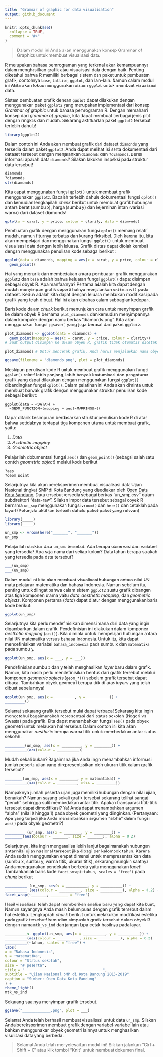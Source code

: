 ```yaml
---
title: "Grammar of graphic for data visualisation"
output: github_document
---
```


```r
knitr::opts_chunk$set(
  collapse = TRUE,
  comment = "#>"
)
```
<!-- Baris kode di atas merupakan pengaturan untuk dokumen R Markdown dan tidak akan tercetak pada berkas dokumen akhir -->

> Dalam modul ini Anda akan menggunakan konsep Grammar of Graphics untuk membuat visualisasi data.

R merupakan bahasa pemrograman yang terkenal akan kemampuannya dalam menghasilkan grafik atau visualisasi data dengan baik. Penting diketahui bahwa R memiliki berbagai sistem dan paket untuk pembuatan grafik, contohnya `base`, `lattice`, `ggplot`, dan lain-lain. Namun dalam modul ini Akita akan fokus menggunakan sistem `ggplot` untuk membuat visualisasi data.

Sistem pembuatan grafik dengan `ggplot` dapat dilakukan dengan menggunakan paket `ggplot2` yang merupakan implementasi dari konsep *Grammar of graphic* untuk bahasa pemrograman R. Dengan memahami konsep dari *grammar of graphic*, kita dapat membuat berbagai jenis plot dengan ringkas dan mudah. Sekarang aktifkanlah paket `ggplot2` tersebut terlebih dahulu!

```r
library(ggplot2)
```

Dalam contoh ini Anda akan membuat grafik dari dataset `diamonds` yang tersedia dalam paket `ggplot2`. Anda dapat melihat isi serta dokumentasi dari dataset tersebut dengan menjalankan `diamonds` dan `?diamonds`. Berisi informasi apakah data `diamonds`? Silakan lakukan inspeksi pada struktur data tersebut!

```r
diamonds
?diamonds
str(diamonds)
```

Kita dapat menggunakan fungsi `qplot()` untuk membuat grafik menggunakan `ggplot2`. Bacalah terlebih dahulu dokumentasi fungsi `qplot()` dan kemudian lengkapilah *chunk* berikut untuk membuat grafik hubungan antara berat (sumbu x), harga (sumbu y) dan kejernihan intan (variasi warna) dari dataset diamonds!

```r
qplot(x = carat, y = price, colour = clarity, data = diamonds)
```

Pembuatan grafik dengan menggunakan fungsi `qplot()` memang relatif mudah, namun fiturnya terbatas dan kurang fleksibel. Oleh karena itu, kita akan mempelajari dan menggunakan fungsi `ggplot()` untuk membuat visualisasi data dengan lebih leluasa. Grafik diatas dapat diolah kembali dengan menggunakan penulisan kode sebagai berikut::

```r
ggplot(data = diamonds, mapping = aes(x = carat, y = price, colour = clarity)) +
  geom_point()
```

Hal yang menarik dan membedakan antara pembuatan grafik menggunakan `ggplot2` dan `base` adalah bahwa keluaran fungsi `ggplot()` dapat disimpan sebagai obyek R. Apa manfaatnya? Pertama adalah kita dapat dengan mudah menyimpan grafik seperti halnya menjalankan `write.csv()` pada dataset. Kedua adalah kita dapat dengan leluasa melakukan modifikasi pada grafik yang telah dibuat. Hal ini akan dibahas dalam subbagian kedepan.

Baris kode dalam *chunk* berikut menunjukan cara untuk menyimpan grafik ke dalam obyek R bernama `plot_diamonds` dan kemudian menyimpannya dalam komputer dengan nama berkas "diamonds.png". Kita akan menggunakan fungsi `ggsave()` yang juga berasal dari paket `ggplot2`.

```r
plot_diamonds <- ggplot(data = diamonds) +
  geom_point(mapping = aes(x = carat, y = price, colour = clarity)) 
# Saat output disimpan ke dalam obyek R, grafik tidak otomatis dicetak pada layar

plot_diamonds # Untuk mencetak grafik, Anda harus menjalankan nama obyek R yang sebelumnya dibuat

ggsave(filename = "diamonds.png", plot = plot_diamonds)
```

Meskipun penulisan kode R untuk membuat grafik menggunakan fungsi `ggplot()` relatif lebih panjang, lebih banyak kostumisasi dan pengaturan grafik yang dapat dilakukan dengan menggunakan fungsi `ggplot()` dibandingkan fungsi `qplot()`. Dalam pelatihan ini Anda akan diminta untuk membuat banyak grafik dengan menggunakan struktur penulisan kode sebagai berikut:

```
ggplot(data = <DATA>) +
  <GEOM_FUNCTION>(mapping = aes(<MAPPINGS>))
```

Dapat ditarik kesimpulan berdasarkan struktur penulisan kode R di atas bahwa setidaknya terdapat tiga komponen utama untuk membuat grafik, yaitu:

1. *Data*
2. *Aesthetic mapping*
3. *Geometric object*

Pelajarilah dokumentasi fungsi `aes()` dan `geom_point()` (sebagai salah satu contoh *geometric object*) melalui kode berikut!
```r
?aes
?geom_point
```

Selanjutnya kita akan bereksperimen membuat visualisasi data Ujian Nasional tingkat SMP di Kota Bandung yang disediakan oleh [Open Data Kota Bandung](http://data.bandung.go.id). Data tersebut tersedia sebagai berkas "un_smp.csv" dalam subdirektori "data-raw". Silakan impor data tersebut sebagai obyek R bernama `un_smp` menggunakan fungsi `vroom()` dan `here()` dan cetaklah pada layar! (Petunjuk: aktifkan terlebih dahulu paket-paket yang relevan)

```r
library(_____)
library(_____)
```

```r
un_smp <- vroom(here("_______", "_______"))
un_smp
```

Pelajarilah struktur data `un_smp` tersebut. Ada berapa observasi dan variabel yang tersedia? Apa saja nama dari setiap kolom? Data tahun berapa sajakah yang tersedia pada data tersebut?

```r
___(un_smp)
___(un_smp)
```

Dalam modul ini kita akan membuat visualisasi hubungan antara nilai UN mata pelajaran matematika dan bahasa Indonesia. Namun sebelum itu, penting untuk diingat bahwa dalam sistem `ggplot2` suatu grafik dibangun atas tiga komponen utama yaitu *data*, *aesthetic mapping*, dan *geometric objects*. Komponen pertama (*data*) dapat diatur dengan menggunakan baris kode berikut:

```r
ggplot(un_smp)
```

Selanjutnya kita perlu mendefinisikan dimensi mana dari data yang ingin digambarkan dalam grafik. Pendefinisian ini dilakukan dalam komponen *aesthetic mapping* (`aes()`). Kita diminta untuk mempelajari hubungan antara nilai UN matematika versus bahasa Indonesia. Untuk itu, kita dapat mendefinisikan variabel `bahasa_indonesia` pada sumbu x dan `matematika` pada sumbu y.

```r
ggplot(un_smp, aes(x = ___, y = ___))
```

Pendefinisian sumbu x dan y telah menghasilkan *layer* baru dalam grafik. Namun, kita masih perlu mendefinisikan bentuk dari grafik tersebut melalui komponen *geometric objects* (`geom_*()`) sebelum grafik tersebut dapat dibaca. Tambahkan obyek geometri berupa titik di atas *layers* yang telah dibuat sebelumnya!

```r
ggplot(un_smp, aes(x = _________, y = __________)) +
_________()
```

Selamat sekarang grafik tersebut mulai dapat terbaca! Sekarang kita ingin mengetahui bagaimanakah representasi dari status sekolah (Negeri vs Swasta) pada grafik. Kita dapat menambahkan fungsi `aes()` pada obyek geometri untuk melaukan hal tersebut. Dalam contoh ini kita akan menggunakan *aesthetic* berupa warna titik untuk membedakan antar status sekolah.

```r
_________(un_smp, aes(x = _________, y = ________)) +
__________(aes(colour = __________))
```

Mudah sekali bukan? Bagaimana jika Anda ingin menambahkan informasi jumlah peserta ujian yang direpresentasikan oleh ukuran titik dalam grafik tersebut?

```r
________(un_smp, aes(x = ________, y = matematika)) +
__________(aes(colour = _________, size = _________))
```

Nampaknya jumlah peserta ujian juga memiliki hubungan dengan nilai ujian, benarkah? Namun sayang sekali grafik tersebut sekarang telihat sangat "penuh" sehingga sulit membedakan antar titik. Apakah transparasi titik-titik tersebut dapat dimodifikasi? Ya! Anda dapat menambahkan argumen "alpha" (nilai 0 hingga 1) pada obyek geometri yang diinginkan. (Pertanyaan: Apa yang terjadi jika Anda menambahkan argumen "alpha" dalam fungsi `aes()` pada obyek geometri?)

```r
_________ (un_smp, aes(x = ________, y = ________)) +
________(aes(colour = _______, size = _______), alpha = 0.2)
```

Selanjutnya, kita ingin menganalisa lebih lanjut bagaimanakah hubungan antar nilai ujian nasional
tersebut jika dibagi per kelompok tahun. Karena Anda sudah menggunakan empat dimensi untuk mempresentasikan data (sumbu x, sumbu y, warna titik, ukuran titik), sekarang mungkin saatnya Anda menggunakan pendekatan berbeda yaitu menggunakan *facet*! Tambahkanlah baris kode `facet_wrap(~tahun, scales = "free")` pada *chunk* berikut!

```r
__________ (un_smp, aes(x = __________, y = __________)) +
__________ (aes(colour = __________, size = __________), alpha = 0.2) +
facet_wrap(~_______, ________ = "free")
```

Hasil visualisasi telah dapat memberikan analisa baru yang dapat kita buat, Namun sayangnya Anda masih belum puas dengan grafik tersebut dalam hal estetika. Lengkapilah *chunk* berikut untuk melakukan modifikasi estetika pada grafik tersebut! kemudian simpanlah grafik tersebut dalam obyek R dengan nama `mtk_vs_ind` dan jangan lupa cetak hasilnya pada layar.

```r
__________<- ggplot(un_smp, aes(x = __________, y = __________)) +
__________(aes(colour = __________, size = __________), alpha = 0.2) +
__________(~tahun, scales = "free") +
labs(
x = "Bahasa Indonesia",
y = "Matematika",
colour = "Status sekolah",
size = "# peserta",
title = "____________________________________",
subtitle = "Ujian Nasional SMP di Kota Bandung 2015-2019",
caption = "Sumber: Open Data Kota Bandung"
) +
theme_light()
mtk_vs_ind
```

Sekarang saatnya menyimpan grafik tersebut.

```r
ggsave("_____________.png", plot = ___)
```

Selamat Anda telah berhasil membuat visualisasi untuk data `un_smp`. Silakan Anda bereksperimen membuat grafik dengan variabel-variabel lain atau bahkan menggunakan obyek geometri lainnya untuk menghasilkan visulisasi data yang berbeda.

> Selamat Anda telah menyelesaikan modul ini! Silakan jalankan "Ctrl + Shift + K" atau klik tombol "Knit" untuk membuat dokumen final.
